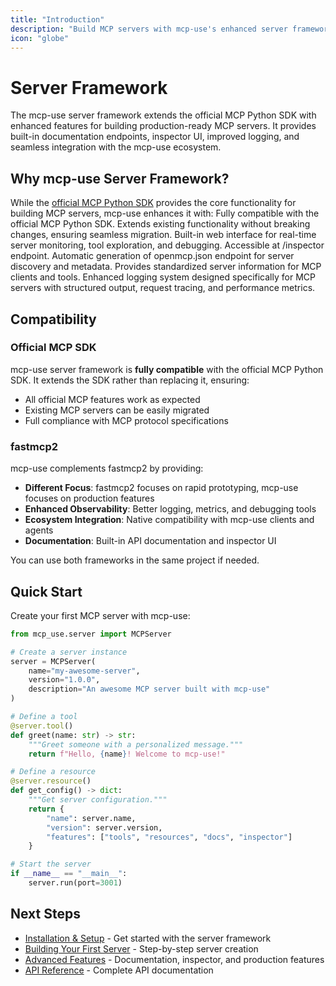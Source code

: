 ```yaml
---
title: "Introduction"
description: "Build MCP servers with mcp-use's enhanced server framework"
icon: "globe"
---
```


<Card title="" img="./images/Server.jpg" horizontal="true"/>

# Server Framework

<Info>
The mcp-use server framework extends the official MCP Python SDK with enhanced features for building production-ready MCP servers. It provides built-in documentation endpoints, inspector UI, improved logging, and seamless integration with the mcp-use ecosystem.
</Info>

## Why mcp-use Server Framework?

While the [official MCP Python SDK](https://github.com/modelcontextprotocol/python-sdk) provides the core functionality for building MCP servers, mcp-use enhances it with:
<Columns cols={2}>
  <Card title="Official SDK Compatibility" icon="check" href="/python/server/compatibility" img="./images/MCP.jpg">
    Fully compatible with the official MCP Python SDK. Extends existing functionality without breaking changes, ensuring seamless migration.
  </Card>
  <Card title="Inspector UI" icon="monitor" href="/python/server/inspector" img="./images/Inspector.jpg">
    Built-in web interface for real-time server monitoring, tool exploration, and debugging. Accessible at /inspector endpoint.
  </Card>
  <Card title="openmcp.json" icon="file-text" href="/python/server/openmcp" img="./images/OpenMCP.jpg">
    Automatic generation of openmcp.json endpoint for server discovery and metadata. Provides standardized server information for MCP clients and tools.
  </Card>
  <Card title="MCP-Specific Logging" icon="activity" href="/python/server/logging" img="./images/Logging.jpg">
    Enhanced logging system designed specifically for MCP servers with structured output, request tracing, and performance metrics.
  </Card>
</Columns>

## Compatibility

### Official MCP SDK
mcp-use server framework is **fully compatible** with the official MCP Python SDK. It extends the SDK rather than replacing it, ensuring:

- All official MCP features work as expected
- Existing MCP servers can be easily migrated
- Full compliance with MCP protocol specifications

### fastmcp2
mcp-use complements fastmcp2 by providing:

- **Different Focus**: fastmcp2 focuses on rapid prototyping, mcp-use focuses on production features
- **Enhanced Observability**: Better logging, metrics, and debugging tools
- **Ecosystem Integration**: Native compatibility with mcp-use clients and agents
- **Documentation**: Built-in API documentation and inspector UI

You can use both frameworks in the same project if needed.

## Quick Start

Create your first MCP server with mcp-use:

```python
from mcp_use.server import MCPServer

# Create a server instance
server = MCPServer(
    name="my-awesome-server",
    version="1.0.0",
    description="An awesome MCP server built with mcp-use"
)

# Define a tool
@server.tool()
def greet(name: str) -> str:
    """Greet someone with a personalized message."""
    return f"Hello, {name}! Welcome to mcp-use!"

# Define a resource
@server.resource()
def get_config() -> dict:
    """Get server configuration."""
    return {
        "name": server.name,
        "version": server.version,
        "features": ["tools", "resources", "docs", "inspector"]
    }

# Start the server
if __name__ == "__main__":
    server.run(port=3001)
```


## Next Steps

- [Installation & Setup](/python/server/installation) - Get started with the server framework
- [Building Your First Server](/python/server/quickstart) - Step-by-step server creation
- [Advanced Features](/python/server/advanced) - Documentation, inspector, and production features
- [API Reference](/python/api-reference/mcp_use_server) - Complete API documentation
